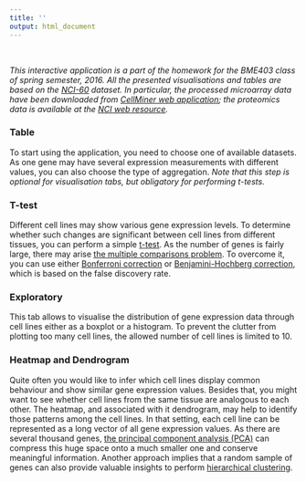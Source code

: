 ```yaml
---
title: ''
output: html_document
---
```


<br>

*This interactive application is a part of the homework for the BME403 class of spring semester, 2016.* 
*All the presented visualisations and tables are based on the [NCI-60](http://www.nature.com/nrc/journal/v6/n10/full/nrc1951.html) dataset. In particular, the processed microarray data have been downloaded from [CellMiner web application](http://discover.nci.nih.gov/cellminer/loadDownload.do); the proteomics data is available at the [NCI web resource](http://129.187.44.58:7070/NCI60/).*

### Table

To start using the application, you need to choose one of available datasets. As one gene may have several expression measurements with different values, you can also choose the type of aggregation. 
*Note that this step is optional for visualisation tabs, but obligatory for performing t-tests.*

### T-test

Different cell lines may show various gene expression levels. To determine whether such changes are significant between cell lines from different tissues, you can perform a simple [t-test](https://en.wikipedia.org/wiki/Student%27s_t-test). As the number of genes is fairly large, there may arise [the multiple comparisons problem](https://en.wikipedia.org/wiki/Multiple_comparisons_problem). To overcome it, you can use either [Bonferroni correction](https://en.wikipedia.org/wiki/Bonferroni_correction) or [Benjamini-Hochberg correction](https://en.wikipedia.org/wiki/False_discovery_rate#Benjamini.E2.80.93Hochberg_procedure), which is based on the false discovery rate.

### Exploratory

This tab allows to visualise the distribution of gene expression data through cell lines either as a boxplot or a histogram. To prevent the clutter from plotting too many cell lines, the allowed number of cell lines is limited to 10. 

### Heatmap and Dendrogram

Quite often you would like to infer which cell lines display common behaviour and show similar gene expression values. Besides that, you might want to see whether cell lines from the same tissue are analogous to each other. The heatmap, and associated with it dendrogram, may help to identify those patterns among the cell lines. In that setting, each cell line can be represented as a long vector of all gene expression values. As there are several thousand genes, [the principal component analysis (PCA)](https://en.wikipedia.org/wiki/Principal_component_analysis) can compress this huge space onto a much smaller one and conserve meaningful information. Another approach implies that a random sample of genes can also provide valuable insights to perform [hierarchical clustering](https://en.wikipedia.org/wiki/Hierarchical_clustering).

